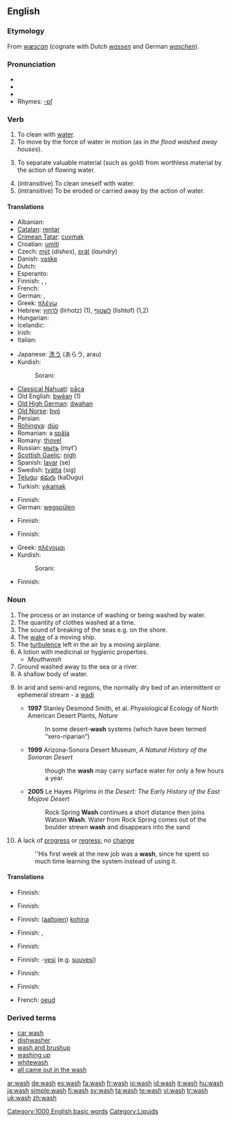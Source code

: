 {{wikipedia|dab=Wash}} 
==English==

===Etymology===
From {{OE.}} ''[[wæscan]]'' (cognate with Dutch ''[[wassen]]'' and German ''[[waschen]]'').

===Pronunciation===
*{{IPA|/wɑʃ/ (''US'') ''or'' /wɒʃ/ (''UK'')}}
*{{SAMPA|/wAS/ (''US'') ''or'' /wQS>/ (''UK'')}}
*{{audio|en-us-wash.ogg|Audio (US)}}
*Rhymes: [[Rhymes:English:-ɒʃ|-ɒʃ]]

===Verb===
{{en-verb|wash|es}}

# To clean with [[water]].
# To move by the force of water in motion (as in ''the flood washed away houses'').
# {{mining}} To separate valuable material (such as gold) from worthless material by the action of flowing water.
# (intransitive) To clean oneself with water.
# (intransitive) To be eroded or carried away by the action of  water.

====Translations====
{{trans-top|to clean with water}}
* Albanian: {{t-|sq|lan|xs=Albanian}}
* [[Catalan]]: [[rentar]]
* [[Crimean Tatar]]: [[cuvmak]]
* Croatian: [[umiti]]
* Czech: [[mýt]] (''dishes''), [[prát]] (''laundry'')
* Danish: [[vaske]]
* Dutch: {{t+|nl|wassen}}
* Esperanto: {{t-|eo|lavi|xs=Esperanto}}
* Finnish: {{t+|fi|pestä}}, {{t-|fi|tiskata}}, {{t-|fi|pyykätä}}
* French: {{t+|fr|laver}}
* German: {{t+|de|waschen}}, {{t+|de|spülen}}
* Greek: [[πλένω]]
* Hebrew: [[לרחוץ]] (lirhotz) (1), [[לשטוף]] (lishtof) (1,2)
* Hungarian: {{t+|hu|mos}}
* Icelandic: {{t+|is|þvo}}
* Irish: {{t-|ga|nigh|xs=Irish}}
* Italian: {{t+|it|lavare}}
{{trans-mid}}
* Japanese: [[洗う]] (あらう, arau)
* Kurdish:
*: Sorani: {{t|ku|شوشتن|tr=shoshtin|sc=KUchar}}
* [[Classical Nahuatl]]: [[paca|pāca]]
* Old English: [[þwēan]] (1)
* [[Old High German]]: [[dwahan]]
* [[Old Norse]]: [[þvó]]
* Persian: {{t-|fa|شستن|tr=shostan|sc=FAchar|xs=Persian}}
* [[Rohingya]]: [[dúo]]
* Romanian: a [[spăla]]
* Romany: [[thovel]]
* Russian: [[мыть]] (myt’)
* [[Scottish Gaelic]]: [[nigh#Irish|nigh]]
* Spanish: [[lavar]] (se)
* Swedish: [[tvätta]] (sig)
* [[Telugu]]: [[కడుగు]] (kaDugu)
* Turkish: [[yıkamak]]
{{trans-bottom}}

{{trans-top|to move by the force of water in motion}}
* Finnish: {{t-|fi|huuhtoa}}
* German: [[wegspülen]]
{{trans-bottom}}

{{trans-top|to separate valuable material}}
* Finnish: {{t-|fi|huuhtoa}}
{{trans-bottom}}

{{trans-top|to clean oneself}}
* Finnish: {{t+|fi|peseytyä}}
{{trans-mid}}
* Greek: [[πλένομαι]]
* Kurdish:
*: Sorani: {{t|ku|خۆ شوشتن|tr=kho shoshtin|sc=KUchar}}
{{trans-bottom}}

{{trans-top|to be eroded}}
* Finnish: {{t-|fi|huuhtoutua}}
{{trans-bottom}}

===Noun===
{{en-noun|washes}}

# The process or an instance of washing or being washed by water.
# The quantity of clothes washed at a time.
# The sound of breaking of the seas e.g. on the shore.
# The [[wake]] of a moving ship.
# The [[turbulence]] left in the air by a moving airplane.
# A lotion with medicinal or hygienic properties.
#*''Mouthwash''
# Ground washed away to the sea or a river.
# A shallow body of water.
# {{rfv-sense}} In arid and semi-arid regions, the normally dry bed of an intermittent or ephemeral stream - a [[wadi]]
#*'''1997''' Stanley Desmond Smith, et al. Physiological Ecology of North American Desert Plants, ''Nature''
#*:In some desert-'''wash''' systems (which have been termed “xero-riparian”)
#*'''1999''' Arizona-Sonora Desert Museum, ''A Natural History of the Sonoran Desert''
#*:though the '''wash''' may carry surface water for only a few hours a year.  
#*'''2005''' Le Hayes ''Pilgrims in the Desert: The Early History of the East Mojave Desert''
#*:Rock Spring '''Wash''' continues a short distance then joins Watson '''Wash'''. Water from Rock Spring comes out of the boulder strewn '''wash''' and disappears into the sand 
# A lack of [[progress]] or [[regress]]; no [[change]]
#:''His first week at the new job was a '''wash''', since he spent so much time learning the system  instead of using it. <!--is there a corresponding verb sense?-->

====Translations====
{{trans-top|process or an instance of washing or being washed by water}}
* Finnish: {{t-|fi|pesu}}
{{trans-bottom}}

{{trans-top|clothes washed at a time}}
* Finnish: {{t-|fi|pyykki}}
{{trans-bottom}}

{{trans-top|sound of breaking seas}}
* Finnish: ([[aalto|aaltojen]]) [[kohina]]
{{trans-bottom}}

{{trans-top|wake of a ship}}
* Finnish: {{t-|fi|vanavesi}}, {{t-|fi|peräaalto}}
{{trans-bottom}}

{{trans-top|turbulence left by airplane}}
* Finnish: {{t-|fi|jättöpyörre}}
{{trans-bottom}}

{{trans-top|lotion}}
* Finnish: -[[vesi]] (e.g. [[suuvesi]])
{{trans-bottom}}

{{trans-top|ground washed away to the sea or a river}}
* Finnish: {{t-|fi|huuhtouma}}
{{trans-bottom}}

{{trans-top|shallow body of water}}
* Finnish: {{t-|fi|matalikko}}
{{trans-bottom}}

{{trans-top|the normally dry bed of an intermittent or ephemeral stream - a ''wadi''}}
* French: [[oeud]]
{{trans-bottom}}

{{trans-top|lack of progress}}
{{trans-bottom}}

===Derived terms===
*[[car wash]]
*[[dishwasher]]
*[[wash and brushup]]
*[[washing up]]
*[[whitewash]]
*[[all came out in the wash]]
[[Category:1000 English basic words]]
[[Category:Liquids]]

[[ar:wash]]
[[de:wash]]
[[es:wash]]
[[fa:wash]]
[[fr:wash]]
[[io:wash]]
[[id:wash]]
[[it:wash]]
[[hu:wash]]
[[ja:wash]]
[[simple:wash]]
[[fi:wash]]
[[sv:wash]]
[[ta:wash]]
[[te:wash]]
[[vi:wash]]
[[tr:wash]]
[[uk:wash]]
[[zh:wash]]